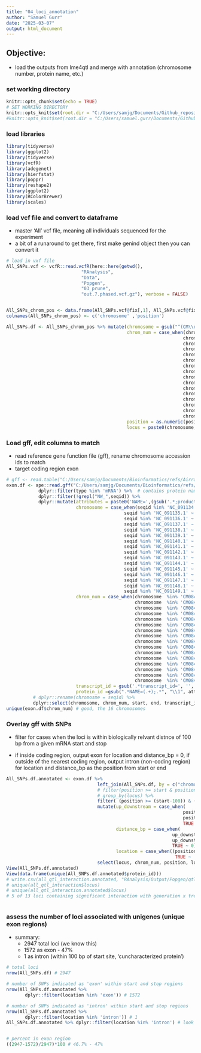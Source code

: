 ```yaml
---
title: "04_loci_annotation"
author: "Samuel Gurr"
date: "2025-03-07"
output: html_document
---
```


## Objective: 

* load the outputs from lme4qtl and merge with annotation (chromosome number, protein name, etc.)

### set working directory

```r
knitr::opts_chunk$set(echo = TRUE)
# SET WORKING DIRECTORY 
knitr::opts_knit$set(root.dir = "C:/Users/samjg/Documents/Github_repositories/EAD-ASEB-Airradians_Popgen_OA/") # Sam's
#knitr::opts_knit$set(root.dir = "C:/Users/samuel.gurr/Documents/Github_repositories/EAD-ASEB-Airradians_Popgen_OA/") # Sam's
```


### load libraries

```r
library(tidyverse)
library(ggplot2)
library(tidyverse)
library(vcfR)
library(adegenet)
library(hierfstat)
library(poppr)
library(reshape2)
library(ggplot2)
library(RColorBrewer)
library(scales)
```

### load vcf file and convert to dataframe

*   master 'All' vcf file, meaning all individuals sequenced for the experiment
* a bit of a runaround to get there, first make genind object then you can convert it

```r

# load in vxf file
All_SNPs.vcf <- vcfR::read.vcfR(here::here(getwd(),
                            "RAnalysis", 
                            "Data", 
                            "Popgen", 
                            "03_prune", 
                            "out.7.phased.vcf.gz"), verbose = FALSE)


All_SNPs_chrom_pos <- data.frame(All_SNPs.vcf@fix[,1], All_SNPs.vcf@fix[,2]) 
colnames(All_SNPs_chrom_pos) <- c('chromosome' ,'position')

All_SNPs.df <- All_SNPs_chrom_pos %>% mutate(chromosome = gsub("^(CM\\d+).*", "\\1", chromosome), 
                                             chrom_num = case_when(chromosome  %in% 'CM084264' ~1, 
                                                                  chromosome  %in% 'CM084265' ~2,
                                                                  chromosome  %in% 'CM084266' ~3,
                                                                  chromosome  %in% 'CM084267' ~4,
                                                                  chromosome  %in% 'CM084268' ~5,
                                                                  chromosome  %in% 'CM084269' ~6,
                                                                  chromosome  %in% 'CM084270' ~7,
                                                                  chromosome  %in% 'CM084271' ~8,
                                                                  chromosome  %in% 'CM084272' ~9,
                                                                  chromosome  %in% 'CM084273' ~10,
                                                                  chromosome  %in% 'CM084274' ~11,
                                                                  chromosome  %in% 'CM084275' ~12,
                                                                  chromosome  %in% 'CM084276' ~13,
                                                                  chromosome  %in% 'CM084277' ~14,
                                                                  chromosome  %in% 'CM084278' ~15,
                                                                  chromosome  %in% 'CM084279' ~16),
                                             position = as.numeric(position),
                                             locus = paste0(chromosome,'_',position))
```


### Load gff, edit columns to match

-   read reference gene function file (gff), rename chromosome accession ids to match
- target coding region exon

```r

# gff <- read.table("C:/Users/samjg/Documents/Bioinformatics/refs/Airradians/GCF_041381155.1_genomic.gff", sep="\t", quote="")
exon.df <- ape::read.gff("C:/Users/samjg/Documents/Bioinformatics/refs/Airradians/GCF_041381155.1_genomic.gff") %>% 
            dplyr::filter(type %in% 'mRNA') %>%  # contains protein name, contains all exons
            dplyr::filter(!grepl("NW_",seqid)) %>% 
            dplyr::mutate(attributes = paste0('NAME=',(gsub('.*;product=', '', attributes))),
                          chromosome = case_when(seqid %in% 'NC_091134.1' ~ 'CM084264',
                                            seqid %in% 'NC_091135.1' ~ 'CM084265',
                                            seqid %in% 'NC_091136.1' ~ 'CM084266',
                                            seqid %in% 'NC_091137.1' ~ 'CM084267',
                                            seqid %in% 'NC_091138.1' ~ 'CM084268',
                                            seqid %in% 'NC_091139.1' ~ 'CM084269',
                                            seqid %in% 'NC_091140.1' ~ 'CM084270',
                                            seqid %in% 'NC_091141.1' ~ 'CM084271',
                                            seqid %in% 'NC_091142.1' ~ 'CM084272',
                                            seqid %in% 'NC_091143.1' ~ 'CM084273',
                                            seqid %in% 'NC_091144.1' ~ 'CM084274',
                                            seqid %in% 'NC_091145.1' ~ 'CM084275',
                                            seqid %in% 'NC_091146.1' ~ 'CM084276',
                                            seqid %in% 'NC_091147.1' ~ 'CM084277',
                                            seqid %in% 'NC_091148.1' ~ 'CM084278',
                                            seqid %in% 'NC_091149.1' ~ 'CM084279'),
                          chrom_num = case_when(chromosome  %in% 'CM084264' ~1, 
                                                chromosome  %in% 'CM084265' ~2,
                                                chromosome  %in% 'CM084266' ~3,
                                                chromosome  %in% 'CM084267' ~4,
                                                chromosome  %in% 'CM084268' ~5,
                                                chromosome  %in% 'CM084269' ~6,
                                                chromosome  %in% 'CM084270' ~7,
                                                chromosome  %in% 'CM084271' ~8,
                                                chromosome  %in% 'CM084272' ~9,
                                                chromosome  %in% 'CM084273' ~10,
                                                chromosome  %in% 'CM084274' ~11,
                                                chromosome  %in% 'CM084275' ~12,
                                                chromosome  %in% 'CM084276' ~13,
                                                chromosome  %in% 'CM084277' ~14,
                                                chromosome  %in% 'CM084278' ~15,
                                                chromosome  %in% 'CM084279' ~16),
                          transcript_id = gsub('.*transcript_id=', '', attributes),
                          protein_id =gsub(".*NAME=(.+);.*", "\\1", attributes)) %>% 
          # dplyr::rename(chromosme = seqid) %>% 
          dplyr::select(chromosome, chrom_num, start, end, transcript_id, protein_id)
unique(exon.df$chrom_num) # good, the 16 chromosomes


```

### Overlay gff with SNPs

* filter for cases when the loci is within biologically relvant distnce of 100 bp from a given mRNA start and stop

* if inside coding region, output exon for location and distance_bp = 0,
if outside of the nearest coding region, output intron (non-coding region) for location and distance_bp as the position from start or end

```r


All_SNPs.df.annotated <- exon.df %>% 
                                  left_join(All_SNPs.df, by = c("chromosome","chrom_num")) %>% 
                                  # filter(position >= start & position <= end) %>% # exact position
                                  # group_by(locus) %>% 
                                  filter( (position >= (start-100)) & (position <= (end+100)) ) %>% # within 100 bp of nearest exon
                                  mutate(up_downstream = case_when(
                                                                  position < start ~ 'upstream',
                                                                  position > end ~ 'downstream',
                                                                  TRUE ~ 'exon'),
                                         distance_bp = case_when(
                                                              up_downstream %in% 'upstream' ~ start - position, 
                                                              up_downstream %in% 'downstream' ~ position - end, 
                                                              TRUE ~ 0),
                                         location = case_when((position >= start & position <= end) ~ 'exon',
                                                               TRUE ~ 'intron')) %>% 
                                  select(locus, chrom_num, position, location, distance_bp,  protein_id, start, end)
View(All_SNPs.df.annotated)
View(data.frame(unique(All_SNPs.df.annotated$protein_id)))
# write.csv(all_qtl_interaction.annotated, "RAnalysis/Output/Popgen/qtl/All_QTL_genXtreatment_annotated.csv")
# unique(all_qtl_interaction$locus)
# unique(all_qtl_interaction.annotated$locus)
# 5 of 13 loci containing significant interaction with generation x treatment, also mapped to an exon (coding region)



```

### assess the number of loci associated with unigenes (unique exon regions)

* summary: 
  - 2947 total loci (we know this)
  - 1572 as exon - 47%
  - 1 as intron (within 100 bp of start site, 'cuncharacterized protein')
  
```r

# total loci
nrow(All_SNPs.df) # 2947 

# number of SNPs indicated as 'exon' within start and stop regions
nrow(All_SNPs.df.annotated %>% 
       dplyr::filter(location %in% 'exon')) # 1572

# number of SNPs indicated as 'intron' within start and stop regions
nrow(All_SNPs.df.annotated %>% 
       dplyr::filter(location %in% 'intron')) # 1
All_SNPs.df.annotated %>% dplyr::filter(location %in% 'intron') # look at it, located wihtin 100 bp of the start site


# percent in exon region
((2947-1572)/2947)*100 # 46.7% - 47%
```

